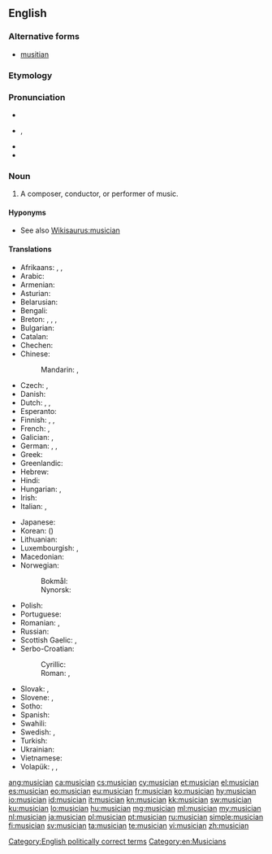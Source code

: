 {{wikipedia|dab=musician}}
==English==

===Alternative forms===
* [[musitian]] {{qualifier|obsolete}}

===Etymology===
{{suffix|music|ian}}

===Pronunciation===
* {{hyphenation|mu|si|cian}}
* {{IPA|/mjuˈzɪʃən/}}, {{X-SAMPA|/mju"zIS@n/}}
* {{audio|en-us-musician.ogg|Audio (US)}}
* {{rhymes|ɪʃən}}

===Noun===
{{en-noun}}

# A composer, conductor, or performer of music.

====Hyponyms====
* See also [[Wikisaurus:musician]]

====Translations====
{{trans-top|person who performs or writes music}}
* Afrikaans: {{t-|af|musikant|xs=Afrikaans}}, {{t-|af|musikus}}, {{t-|af|musici|p}}
* Arabic: {{t-|ar|موسيقي|m|tr=musiiqiy}}
* Armenian: {{t-|hy|երաժիշտ|tr=eražišt}}
* Asturian: {{t|ast|músicu|m}}
* Belarusian: {{t-|be|музыкант|m|tr=muzykánt|xs=Belarusian}}
* Bengali: {{t-|bn|বাদক|tr=bādak|sc=Beng|xs=Bengali}}
* Breton: {{t|br|soner|m}}, {{t|br|sonour|m}}, {{t|br|muzisian|m}}, {{t|br|muziker|m}}
* Bulgarian: {{t-|bg|музикант|m|tr=muzikánt}}
* Catalan: {{t-|ca|músic|m}}
* Chechen: {{t|ce|музыкант}}
* Chinese:
*: Mandarin: {{t-|cmn|音樂家|sc=Hani}}, {{t-|cmn|音乐家|tr=yīnyuèjiā|sc=Hani}}
* Czech: {{t+|cs|hudebník|m}}, {{t-|cs|muzikant|m}}
* Danish: {{t-|da|musiker}}
* Dutch: {{t|nl|muzikant|m}}, {{t|nl|muzikante|f}}, {{t|nl|musicus|m|f}}
* Esperanto: {{t-|eo|muzikisto|xs=Esperanto}}
* Finnish: {{t|fi|muusikko}}, {{t|fi|musikantti}}, {{t|fi|pelimanni}}
* French: {{t+|fr|musicien|m}}, {{t+|fr|musicienne|f}}
* Galician: {{t+|gl|músico|m|xs=Galician}}, {{t+|gl|música|f|xs=Galician}}
* German: {{t+|de|Musikant|m}}, {{t+|de|Musiker|m}}, {{t+|de|Musikerin|f}}
* Greek: {{t+|el|μουσικός|m|f|tr=mousikós}}
* Greenlandic: {{t-|kl|nipilersortartoq|xs=Greenlandic}}
* Hebrew: {{t-|he|מוזיקאי|tr=muzikai}}
* Hindi: {{t-|hi|संगीतकार|m|tr=sãṅgītkār|xs=Hindi}}
* Hungarian: {{t+|hu|zenész}}, {{t+|hu|muzsikus}}
* Irish: {{t-|ga|ceoltóir|m}}
* Italian: {{t+|it|musicista|m|f}}, {{t+|it|musico|m}}
{{trans-mid}}
* Japanese: {{t-|ja|音楽家|tr=おんがくか, ongakuka}}
* Korean: {{t+|ko|음악가|tr=eumakga|sc=Hang}} ({{t+|ko|音樂家|sc=Hani}})
* Lithuanian: {{t-|lt|muzikantas|xs=Lithuanian}}
* Luxembourgish: {{t-|lb|Museker|m}}, {{t-|lb|Musekerin|f}}
* Macedonian: {{t-|mk|музичар|m|tr=muzičar}}
* Norwegian:
*: Bokmål: {{t-|nb|musiker|m}}
*: Nynorsk: {{t-|nn|musikar|m}}
* Polish: {{t+|pl|muzyk|m}}
* Portuguese: {{t+|pt|músico|m}}
* Romanian: {{t+|ro|muzician|m}}, {{t-|ro|muziciană|f}}
* Russian: {{t+|ru|музыкант|m|tr=muzykánt}}
* Scottish Gaelic: {{t|gd|ceòladair|m}}, {{t|gd|neach-ciùil|m}}
* Serbo-Croatian:
*: Cyrillic: {{t-|sh|музичар|m|sc=Cyrl|xs=Serbo-Croatian}}
*: Roman: {{t-|sh|muzičar|m|xs=Serbo-Croatian}}, {{t|sh|glazbenik|m}} {{qualifier|Croatia}}
* Slovak: {{t|sk|hudobník|m}}, {{t|sk|muzikant|m}}
* Slovene: {{t|sl|glasbenik|m}}, {{t|sl|glasbenica|f}}
* Sotho: {{t-|st|sebini|xs=Sotho}}
* Spanish: {{t+|es|músico|m}}
* Swahili: {{t+|sw|mwimbaji|xs=Swahili}}
* Swedish: {{t-|sv|musikant}}, {{t+|sv|musiker}}
* Turkish: {{t+|tr|müzisyen}}
* Ukrainian: {{t-|uk|музикант|m|tr=muzykánt|xs=Ukrainian}}
* Vietnamese: {{t+|vi|nhạc sĩ|xs=Vietnamese}}
* Volapük: {{qualifier|male or female}} {{t+|vo|musigan}}, {{qualifier|make}} {{t-|vo|himusigan}}, {{qualifier|female}} {{t-|vo|jimusigan}}
{{trans-bottom}}

[[Category:English politically correct terms]]
[[Category:en:Musicians]]

[[ang:musician]]
[[ca:musician]]
[[cs:musician]]
[[cy:musician]]
[[et:musician]]
[[el:musician]]
[[es:musician]]
[[eo:musician]]
[[eu:musician]]
[[fr:musician]]
[[ko:musician]]
[[hy:musician]]
[[io:musician]]
[[id:musician]]
[[it:musician]]
[[kn:musician]]
[[kk:musician]]
[[sw:musician]]
[[ku:musician]]
[[lo:musician]]
[[hu:musician]]
[[mg:musician]]
[[ml:musician]]
[[my:musician]]
[[nl:musician]]
[[ja:musician]]
[[pl:musician]]
[[pt:musician]]
[[ru:musician]]
[[simple:musician]]
[[fi:musician]]
[[sv:musician]]
[[ta:musician]]
[[te:musician]]
[[vi:musician]]
[[zh:musician]]